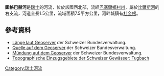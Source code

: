 {{Coord|47.45456|N|7.60268|E|display=title}}

'''圖格巴赫河'''是[[瑞士|瑞士]]的河流，位於該國西北部，流經[[巴塞爾鄉村州|巴塞爾鄉村州]]，屬於[[比爾斯河|比爾斯河]]的右支流，河道全長1.5公里，流域面積7.5平方公里，河畔城鎮有[[杜金根|杜金根]]。

==參考資料==
* [http://map.geo.admin.ch/?X=255721.65&Y=611489.48&zoom=10&lang=de&topic=ech&bgLayer=ch.swisstopo.pixelkarte-farbe&layers=ch.swisstopo.vec25-gewaessernetz&catalogNodes=457,510 Länge laut Geoserver] {{Wayback|url=http://map.geo.admin.ch/?X=255721.65&Y=611489.48&zoom=10&lang=de&topic=ech&bgLayer=ch.swisstopo.pixelkarte-farbe&layers=ch.swisstopo.vec25-gewaessernetz&catalogNodes=457,510 |date=20140826115755 }} der Schweizer Bundesverwaltung.
* [http://map.geo.admin.ch/?X=255632.52&Y=613516.61&zoom=11&lang=de&topic=ech&bgLayer=ch.swisstopo.pixelkarte-farbe&layers=ch.swisstopo.vec25-gewaessernetz&catalogNodes=457,532,614 Quelle auf dem Geoserver] {{Wayback|url=http://map.geo.admin.ch/?X=255632.52&Y=613516.61&zoom=11&lang=de&topic=ech&bgLayer=ch.swisstopo.pixelkarte-farbe&layers=ch.swisstopo.vec25-gewaessernetz&catalogNodes=457,532,614 |date=20140826120041 }} der Schweizer Bundesverwaltung.
* [http://map.geo.admin.ch/?X=255926.65&Y=612406.05&zoom=12&lang=de&topic=ech&bgLayer=ch.swisstopo.pixelkarte-farbe&layers=ch.swisstopo.vec25-gewaessernetz&catalogNodes=457,532,614 Mündung auf dem Geoserver] {{Wayback|url=http://map.geo.admin.ch/?X=255926.65&Y=612406.05&zoom=12&lang=de&topic=ech&bgLayer=ch.swisstopo.pixelkarte-farbe&layers=ch.swisstopo.vec25-gewaessernetz&catalogNodes=457,532,614 |date=20140826120314 }} der Schweizer Bundesverwaltung.
* [https://api.geo.admin.ch/rest/services/ech/MapServer/ch.bafu.wasser-teileinzugsgebiete_2/159432/extendedHtmlPopup?lang=de Topographische Einzugsgebiete der Schweizer Gewässer: Tugbach]

{{Switzerland-geo-stub}}
[[Category:瑞士河流|Category:瑞士河流]]